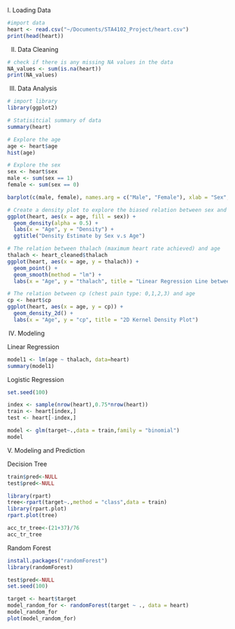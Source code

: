 I. Loading Data
```r
#import data
heart <- read.csv("~/Documents/STA4102_Project/heart.csv")
print(head(heart))
```
II. Data Cleaning
```r
# check if there is any missing NA values in the data
NA_values <- sum(is.na(heart))
print(NA_values)
```


III. Data Analysis
```r
# import library
library(ggplot2)

# Statisitcial summary of data
summary(heart)

# Explore the age
age <- heart$age
hist(age)
```



```r
# Explore the sex
sex <- heart$sex
male <- sum(sex == 1)
female <- sum(sex == 0)

barplot(c(male, female), names.arg = c("Male", "Female"), xlab = "Sex", ylab = "Count", col = c("red", "blue"), main = "Distribution of Sex")
```

```r
# Create a density plot to explore the biased relation between sex and age
ggplot(heart, aes(x = age, fill = sex)) +
  geom_density(alpha = 0.5) +
  labs(x = "Age", y = "Density") +
  ggtitle("Density Estimate by Sex v.s Age")
```


```r
# The relation between thalach (maximum heart rate achieved) and age 
thalach <- heart_cleaned$thalach
ggplot(heart, aes(x = age, y = thalach)) +
  geom_point() +
  geom_smooth(method = "lm") +
  labs(x = "Age", y = "thalach", title = "Linear Regression Line between age and maximum heart rate")
```

```r
# The relation between cp (chest pain type: 0,1,2,3) and age
cp <- heart$cp
ggplot(heart, aes(x = age, y = cp)) +
  geom_density_2d() +
  labs(x = "Age", y = "cp", title = "2D Kernel Density Plot")
```

IV. Modeling

Linear Regression

```r
model1 <- lm(age ~ thalach, data=heart)
summary(model1)
```

Logistic Regression
```r
set.seed(100) 

index <- sample(nrow(heart),0.75*nrow(heart))
train <- heart[index,]
test <- heart[-index,]

model <- glm(target~.,data = train,family = "binomial")
model
```

V. Modeling and Prediction

Decision Tree
```r
train$pred<-NULL
test$pred<-NULL

library(rpart)
tree<-rpart(target~.,method = "class",data = train)
library(rpart.plot)
rpart.plot(tree)

acc_tr_tree<-(21+37)/76
acc_tr_tree
```

Random Forest
```r
install.packages("randomForest")
library(randomForest)

test$pred<-NULL
set.seed(100)

target <- heart$target
model_random_for <- randomForest(target ~ ., data = heart)
model_random_for
plot(model_random_for)
```

